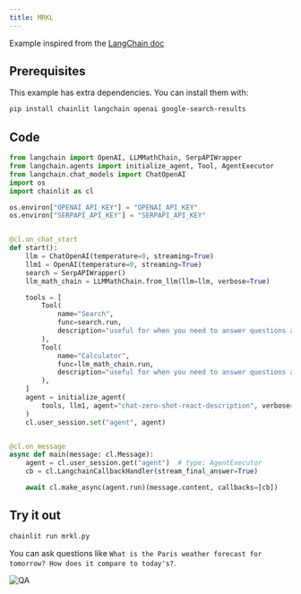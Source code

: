 ```yaml
---
title: MRKL
---
```


Example inspired from the [LangChain doc](https://python.langchain.com/docs/modules/agents/how_to/mrkl)

## Prerequisites

This example has extra dependencies. You can install them with:

```bash
pip install chainlit langchain openai google-search-results
```

## Code

```python mrkl.py
from langchain import OpenAI, LLMMathChain, SerpAPIWrapper
from langchain.agents import initialize_agent, Tool, AgentExecutor
from langchain.chat_models import ChatOpenAI
import os
import chainlit as cl

os.environ["OPENAI_API_KEY"] = "OPENAI_API_KEY"
os.environ["SERPAPI_API_KEY"] = "SERPAPI_API_KEY"


@cl.on_chat_start
def start():
    llm = ChatOpenAI(temperature=0, streaming=True)
    llm1 = OpenAI(temperature=0, streaming=True)
    search = SerpAPIWrapper()
    llm_math_chain = LLMMathChain.from_llm(llm=llm, verbose=True)

    tools = [
        Tool(
            name="Search",
            func=search.run,
            description="useful for when you need to answer questions about current events. You should ask targeted questions",
        ),
        Tool(
            name="Calculator",
            func=llm_math_chain.run,
            description="useful for when you need to answer questions about math",
        ),
    ]
    agent = initialize_agent(
        tools, llm1, agent="chat-zero-shot-react-description", verbose=True
    )
    cl.user_session.set("agent", agent)


@cl.on_message
async def main(message: cl.Message):
    agent = cl.user_session.get("agent")  # type: AgentExecutor
    cb = cl.LangchainCallbackHandler(stream_final_answer=True)

    await cl.make_async(agent.run)(message.content, callbacks=[cb])
```

## Try it out

```bash
chainlit run mrkl.py
```

You can ask questions like `What is the Paris weather forecast for tomorrow? How does it compare to today's?`.

![QA](/images/mrkl.png)
